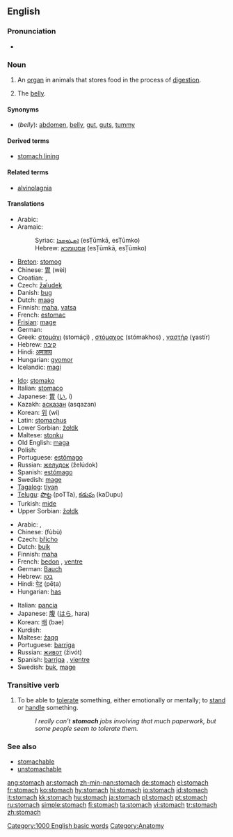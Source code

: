 ==English==

===Pronunciation===
*{{audio|en-us-stomach.ogg|Audio (US)}}

===Noun===
{{en-noun}}

# An [[organ]] in animals that stores food in the process of [[digestion]].
# {{informal}} The [[belly]].

====Synonyms====
*(''belly''): [[abdomen]], [[belly]], [[gut]], [[guts]], [[tummy]]

====Derived terms====
*[[stomach lining]]

====Related terms====
*[[alvinolagnia]]

====Translations====
{{trans-top|organ that stores food}}
*Arabic: {{ARchar|[[معدة]]}} {{unicode|(máʕida)}} {{f}}
*Aramaic:
*:Syriac: [[ܐܣܛܘܡܟܐ]] (esṬūmkā, esṬūmko) {{m}}
*:Hebrew: [[אסטומכא]] (esṬūmkā, esṬūmko) {{m}}
*[[Breton]]: [[stomog]] {{m}}
*Chinese: [[胃]] (wèi)
*Croatian: {{t|hr|želudac|m}}, {{t|hr|stomak|m}}
*Czech: [[žaludek]] {{m}}
*Danish: [[bug#Danish|bug]] {{c}}
*Dutch: [[maag]] {{f}}
*Finnish: [[maha]], [[vatsa]]
*French: [[estomac]] {{m}}
*[[Frisian]]: [[mage]]
*German: {{t+|de|Magen}} {{m}}
*Greek: [[στομάχι]] (stomáçi) {{n}}, [[στόμαχος]] (stómakhos) {{m}}, [[γαστήρ]] (ɣastír) {{m}}
*Hebrew: [[קיבה]] {{f}}
*Hindi: [[अमाशय]] {{m}}
*Hungarian: [[gyomor]]
*Icelandic: [[magi]] {{m}}
{{trans-mid}}
*[[Ido]]: [[stomako]]
*Italian: [[stomaco]] {{m}}
*Japanese: [[胃]] ([[い]], i)
*Kazakh: [[асқазан]] (asqazan)
*Korean: [[위]] (wi)
*Latin: [[stomachus]] {{m}}
*Lower Sorbian: [[žołdk]] {{m}}
*Maltese: [[stonku]] {{m}}
*Old English: [[maga#Old English|maga]] {{m}}
*Polish: {{t|pl|żołądek}} {{m}}
*Portuguese: [[estômago]] {{m}}
*Russian: [[желудок]] (želúdok) {{m}}
*Spanish: [[estómago]] {{m}}
*Swedish: [[mage]] {{c}}
*[[Tagalog]]: [[tiyan]]
*[[Telugu]]: [[పొట్ట]] (poTTa), [[కడుపు]] (kaDupu)
*Turkish: [[mide]]
*Upper Sorbian: [[žołdk]] {{m}}
{{trans-bottom}}

{{trans-top|belly}}
*Arabic: {{ARchar|[[معدة]]}} {{unicode|(máʕida)}} {{f}}, {{Arab|[[بطن|بَطْن]]}} {{unicode|(baʈn)}} {{f}}
*Chinese: {{zh-ts|腹部|腹部}} (fùbù)
*Czech: [[břicho]] {{n}}
*Dutch: [[buik]]
*Finnish: [[maha]]
*French: [[bedon]] {{m}}, [[ventre]] {{m}}
*German: [[Bauch]] {{m}}
*Hebrew: [[בטן]] {{f}}
*Hindi: [[पेट]] (pēṭa) {{m}}
*Hungarian: [[has#Hungarian|has]]
{{trans-mid}}
*Italian: [[pancia]] {{f}}
*Japanese: [[腹]] ([[はら]], hara)
*Korean: [[배]] (bae)
*Kurdish: {{KUchar|[[زگ]]}}
*Maltese: [[żaqq]] {{f}}
*Portuguese: [[barriga#Portuguese|barriga]] {{f}}
*Russian: [[живот]] (živót) {{m}}
*Spanish: [[barriga#Spanish|barriga]] {{f}}, [[vientre]] {{m}}
*Swedish: [[buk#Swedish|buk]], [[mage#Swedish|mage]] {{c}}
{{trans-bottom}}

===Transitive verb===
{{rfc-trverb|Transitive verb}}
{{en-verb}}

# To be able to [[tolerate]] something, either emotionally or mentally; to [[stand]] or [[handle]] something.
#:''I really can’t '''stomach''' jobs involving that much paperwork, but some people seem to tolerate them.''

===See also===
*[[stomachable]]
*[[unstomachable]]

[[Category:1000 English basic words]]
[[Category:Anatomy]]

[[ang:stomach]]
[[ar:stomach]]
[[zh-min-nan:stomach]]
[[de:stomach]]
[[el:stomach]]
[[fr:stomach]]
[[ko:stomach]]
[[hy:stomach]]
[[hi:stomach]]
[[io:stomach]]
[[id:stomach]]
[[it:stomach]]
[[kk:stomach]]
[[hu:stomach]]
[[ja:stomach]]
[[pl:stomach]]
[[pt:stomach]]
[[ru:stomach]]
[[simple:stomach]]
[[fi:stomach]]
[[ta:stomach]]
[[vi:stomach]]
[[tr:stomach]]
[[zh:stomach]]
